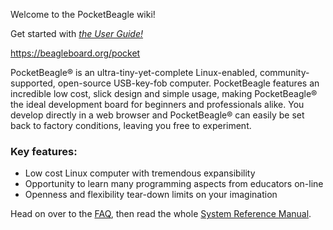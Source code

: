 Welcome to the PocketBeagle wiki!

Get started with [https://github.com/beagleboard/pocketbeagle/wiki/System-Reference-Manual#31_Whats_In_the_Package ''the User Guide!'']

https://beagleboard.org/pocket


PocketBeagle® is an ultra-tiny-yet-complete Linux-enabled, community-supported, open-source USB-key-fob computer. PocketBeagle features an incredible low cost, slick design and simple usage, making PocketBeagle® the ideal development board for beginners and professionals alike. You develop directly in a web browser and PocketBeagle® can easily be set back to factory conditions, leaving you free to experiment.

===Key features:===
* Low cost Linux computer with tremendous expansibility
* Opportunity to learn many programming aspects from educators on-line
* Openness and flexibility tear-down limits on your imagination

Head on over to the [[FAQ]], then read the whole [[System Reference Manual]].
